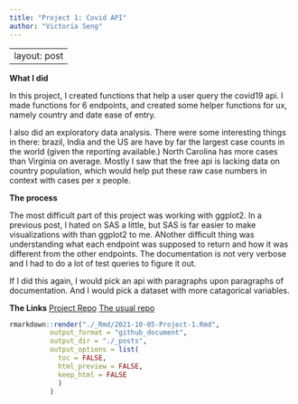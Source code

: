```yaml
---
title: "Project 1: Covid API"
author: "Victoria Seng"
---
```


---
layout: post
---

**What I did**

In this project, I created functions that help a user query the covid19 api. I made functions for 6 endpoints, and created some helper functions for ux, namely country and date ease of entry.

I also did an exploratory data analysis. There were some interesting things in there: brazil, India and the US are have by far the largest case counts in the world (given the reporting available.) North Carolina has more cases than Virginia on average. Mostly I saw that the free api is lacking data on country population, which would help put these raw case numbers in context with cases per x people.


**The process**

The most difficult part of this project was working with ggplot2. In a previous post, I hated on SAS a little, but SAS is far easier to make visualizations with than ggplot2 to me. ANother difficult thing was understanding what each endpoint was supposed to return and how it was different from the other endpoints. The documentation is not very verbose and I had to do a lot of test queries to figure it out.

If I did this again, I would pick an api with paragraphs upon paragraphs of documentation. And I would pick a dataset with more catagorical variables.

**The Links**
[Project Repo](https://vic-95.github.io/st558_project01_covid19api/)
[The usual repo](https://github.com/vic-95/vic-95.github.io) 

```r
rmarkdown::render("./_Rmd/2021-10-05-Project-1.Rmd", 
          output_format = "github_document",
          output_dir = "./_posts", 
          output_options = list(
            toc = FALSE, 
            html_preview = FALSE, 
            keep_html = FALSE
            )
          )
```